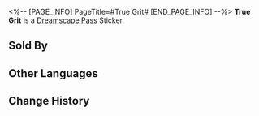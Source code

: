 <%-- [PAGE_INFO]
PageTitle=#True Grit#
[END_PAGE_INFO] --%>
{{Stub|Location information}}
{{Item Infobox
|id          = 223084
|image       = Dreamscape Pass Sticker Text.png
|type        = Dreamscape Pass Sticker
|type2       = Dreamchaser Stickers
|invCategory = 
|rarity      = 4
|effect      = Digital stickers that can be used to decorate the pages of the Dreamtour Handbook. They come in many different styles.
|description = 
|source1     = [[Find Morris beside a displayed luxury vehicle at Oti Mall and restore his missing emotions]]
}}
{{Description|Undoubtedly, a real tough guy just gulps down fishbones and never spits them out.}}
'''True Grit''' is a [[Dreamscape Pass]] Sticker.

==Sold By==
{{Shop Availability}}

==Other Languages==
{{Other Languages
|en   = True Grit
|zhs  = 勇敢者
|zht  = 勇敢者
|ja   = 勇敢な人
|ko   = 진정한 용자
|es   = Valiente de verdad
|fr   = Grand courage
|ru   = Смельчаки
|th   = ผู้กล้าหาญ
|vi   = Người Dũng Cảm
|de   = Echter Schneid
|id   = Pemberani
|pt   = Bravura Indômita
}}

==Change History==
{{Change History|2.0}}